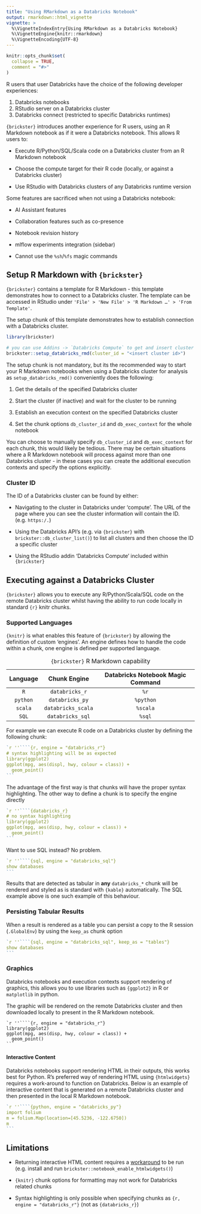 ```yaml
---
title: "Using RMarkdown as a Databricks Notebook"
output: rmarkdown::html_vignette
vignette: >
  %\VignetteIndexEntry{Using RMarkdown as a Databricks Notebook}
  %\VignetteEngine{knitr::rmarkdown}
  %\VignetteEncoding{UTF-8}
---
```


```r
knitr::opts_chunk$set(
  collapse = TRUE,
  comment = "#>"
)
```

R users that user Databricks have the choice of the following developer experiences:

1.  Databricks notebooks
2.  RStudio server on a Databricks cluster
3.  Databricks connect (restricted to specific Databricks runtimes)

`{brickster}` introduces another experience for R users, using an R Markdown notebook as if it were a Databricks notebook. This allows R users to:

-   Execute R/Python/SQL/Scala code on a Databricks cluster from an R Markdown notebook

-   Choose the compute target for their R code (locally, or against a Databricks cluster)

-   Use RStudio with Databricks clusters of any Databricks runtime version

Some features are sacrificed when not using a Databricks notebook:

-   AI Assistant features

-   Collaboration features such as co-presence

-   Notebook revision history

-   mlflow experiments integration (sidebar)

-   Cannot use the `%sh`/`%fs` magic commands

## Setup R Markdown with `{brickster}`

`{brickster}` contains a template for R Markdown - this template demonstrates how to connect to a Databricks cluster. The template can be accessed in RStudio under `'File' > 'New File' > 'R Markdown …' > 'From Template'`.

The setup chunk of this template demonstrates how to establish connection with a Databricks cluster.

``` r
library(brickster)

# you can use Addins -> `Databricks Compute` to get and insert cluster ID
brickster::setup_databricks_rmd(cluster_id = "<insert cluster id>")
```

The setup chunk is not mandatory, but its the recommended way to start your R Markdown notebooks when using a Databricks cluster for analysis as `setup_databricks_rmd()` conveniently does the following:

1.  Get the details of the specified Databricks cluster

2.  Start the cluster (if inactive) and wait for the cluster to be running

3.  Establish an execution context on the specified Databricks cluster

4.  Set the chunk options `db_cluster_id` and `db_exec_context` for the whole notebook

You can choose to manually specify `db_cluster_id` and `db_exec_context` for each chunk, this would likely be tedious. There may be certain situations where a R Markdown notebook will process against more than one Databricks cluster - in these cases you can create the additional execution contexts and specify the options explicitly.

### Cluster ID

The ID of a Databricks cluster can be found by either:

-   Navigating to the cluster in Databricks under 'compute'. The URL of the page where you can see the cluster information will contain the ID. (e.g. `https:/.`)

-   Using the Databricks API's (e.g. via `{brickster}` with `brickster::db_cluster_list()`) to list all clusters and then choose the ID a specific cluster

-   Using the RStudio addin 'Databricks Compute' included within `{brickster}`

## Executing against a Databricks Cluster

`{brickster}` allows you to execute any R/Python/Scala/SQL code on the remote Databricks cluster whilst having the ability to run code locally in standard `{r}` knitr chunks.

### Supported Languages

`{knitr}` is what enables this feature of `{brickster}` by allowing the definition of custom 'engines'. An engine defines how to handle the code within a chunk, one engine is defined per supported language.

| Language |    Chunk Engine    | Databricks Notebook Magic Command |
|:--------:|:------------------:|:---------------------------------:|
|   `R`    |   `databricks_r`   |               `%r`                |
| `python` |  `databricks_py`   |             `%python`             |
| `scala`  | `databricks_scala` |             `%scala`              |
|  `SQL`   |  `databricks_sql`  |              `%sql`               |

: `{brickster}` R Markdown capability

For example we can execute R code on a Databricks cluster by defining the following chunk:

```` r
`r ''````{r, engine = "databricks_r"}
# syntax highlighting will be as expected
library(ggplot2)
ggplot(mpg, aes(displ, hwy, colour = class)) + 
  geom_point()
```
````

The advantage of the first way is that chunks will have the proper syntax highlighting. The other way to define a chunk is to specify the engine directly

```` r
`r ''````{databricks_r}
# no syntax highlighting
library(ggplot2)
ggplot(mpg, aes(disp, hwy, colour = class)) + 
  geom_point()
```
````

Want to use SQL instead? No problem.

```` r
`r ''````{sql, engine = "databricks_sql"}
show databases
```
````

Results that are detected as tabular in **any** `databricks_*` chunk will be rendered and styled as is standard with `{kable}` automatically. The SQL example above is one such example of this behaviour.

### Persisting Tabular Results

When a result is rendered as a table you can persist a copy to the R session (`.GlobalEnv`) by using the `keep_as` chunk option

```` r
`r ''````{sql, engine = "databricks_sql", keep_as = "tables"}
show databases
```
````

### Graphics

Databricks notebooks and execution contexts support rendering of graphics, this allows you to use libraries such as `{ggplot2}` in R or `matplotlib` in python.

The graphic will be rendered on the remote Databricks cluster and then downloaded locally to present in the R Markdown notebook.

````         
`r ''````{r, engine = "databricks_r"}
library(ggplot2)
ggplot(mpg, aes(disp, hwy, colour = class)) + 
  geom_point()
```
````

#### Interactive Content

Databricks notebooks support rendering HTML in their outputs, this works best for Python. R's preferred way of rendering HTML using `{htmlwidgets}` requires a work-around to function on Databricks. Below is an example of interactive content that is generated on a remote Databricks cluster and then presented in the local R Markdown notebook.

```` r
`r ''````{python, engine = "databricks_py"}
import folium
m = folium.Map(location=[45.5236, -122.6750])
m
```
````

## Limitations

-   Returning interactive HTML content requires a [workaround](https://zacdav-db.github.io/dbrx-r-compendium/chapters/misc/htmlwidgets.html) to be run (e.g. install and run `brickster::notebook_enable_htmlwidgets()`)

-   `{knitr}` chunk options for formatting may not work for Databricks related chunks

-   Syntax highlighting is only possible when specifying chunks as `{r, engine = "databricks_r"}` (not as `{databricks_r}`)
